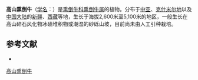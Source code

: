 {{Speciesbox
| name = 高山熏倒牛
| status = 
| status_system = 
| image = 
| genus = Biebersteinia
| species = odora
| authority = Steph. ex Fisch.
}}

'''高山熏倒牛'''（[[学名|学名]]：{{lang|la|''Biebersteinia odora''}}）是[[熏倒牛科|熏倒牛科]][[熏倒牛属|熏倒牛属]]的植物。分布于[[中亚|中亚]]、[[克什米尔地|克什米尔地]]以及[[中国大陆|中国大陆]]的[[新疆|新疆]]、[[西藏|西藏]]等地，生长于海拔2,600米至5,100米的地区，一般生长在高山碎石风化物冰碛堆积物或潮湿的砂砾山坡，目前尚未由人工引种栽培。

== 参考文献 ==
<div class="references-small">
* {{cite web| url =http://www.bioinfo.cn/db05/KmzwSpecies.php?action=view&id=2125| title =高山熏倒牛| work =《中国高等植物数据库全库》| publisher =中国科学院微生物研究所| author =昆明植物研究所| accessdate =2009-02-23| deadurl =yes| archiveurl =https://web.archive.org/web/20160305031133/http://www.bioinfo.cn/db05/KmzwSpecies.php?action=view&id=2125| archivedate =2016-03-05}}
</div>
{{Taxonbar|from=Q15225852}}

[[Category:熏倒牛属|高山熏倒牛]]


{{植物小作品}}